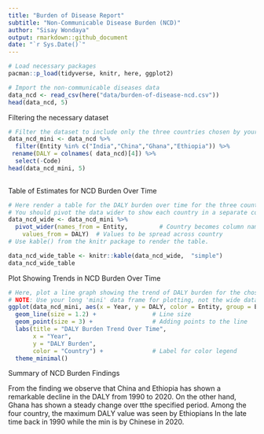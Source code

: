 ```yaml
---
title: "Burden of Disease Report"
subtitle: "Non-Communicable Disease Burden (NCD)"
author: "Sisay Wondaya" 
output: rmarkdown::github_document
date: "`r Sys.Date()`"
---
```


```r
# Load necessary packages
pacman::p_load(tidyverse, knitr, here, ggplot2)

# Import the non-communicable diseases data
data_ncd <- read_csv(here("data/burden-of-disease-ncd.csv"))
head(data_ncd, 5)
```
Filtering the necessary dataset 
```r
# Filter the dataset to include only the three countries chosen by your group.
data_ncd_mini <- data_ncd %>%
  filter(Entity %in% c("India","China","Ghana","Ethiopia")) %>%
 rename(DALY = colnames( data_ncd)[4]) %>%
  select(-Code)
head(data_ncd_mini, 5)
  
```

Table of Estimates for NCD Burden Over Time

```r
# Here render a table for the DALY burden over time for the three countries. 
# You should pivot the data wider to show each country in a separate column.
data_ncd_wide <- data_ncd_mini %>%
  pivot_wider(names_from = Entity,         # Country becomes column names
    values_from = DALY)  # Values to be spread across country
# Use kable() from the knitr package to render the table.

data_ncd_wide_table <- knitr::kable(data_ncd_wide,  "simple")
data_ncd_wide_table
```

Plot Showing Trends in NCD Burden Over Time

```r
# Here, plot a line graph showing the trend of DALY burden for the chosen countries over time. You can use ggplot2 to create this plot. Each country's line should be a different color.
# NOTE: Use your long 'mini' data frame for plotting, not the wide data used for the table. 
ggplot(data_ncd_mini, aes(x = Year, y = DALY, color = Entity, group = Entity)) +
  geom_line(size = 1.2) +                # Line size
  geom_point(size = 3) +                 # Adding points to the line
  labs(title = "DALY Burden Trend Over Time", 
       x = "Year", 
       y = "DALY Burden",
       color = "Country") +              # Label for color legend
  theme_minimal()  

```

Summary of NCD Burden Findings

From the finding we observe that China and Ethiopia has shown a remarkable decline in the DALY from 1990 to 2020. On the other hand, Ghana has  shown a steady change over tthe specified period. Among the four country, the maximum DALY value was seen by Ethiopians In the late time back in 1990 while the min is by Chinese in 2020. 
